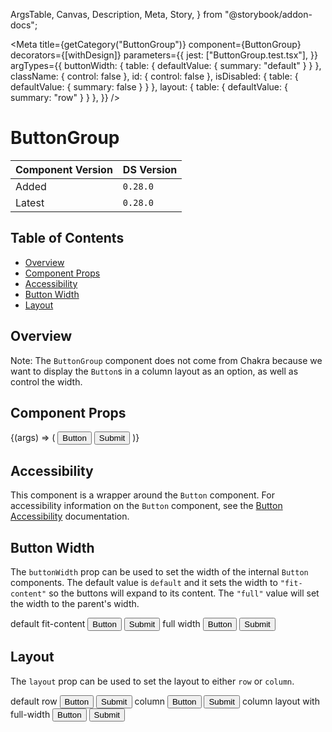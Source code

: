   ArgsTable,
  Canvas,
  Description,
  Meta,
  Story,
} from "@storybook/addon-docs";


<Meta
  title={getCategory("ButtonGroup")}
  component={ButtonGroup}
  decorators={[withDesign]}
  parameters={{
    jest: ["ButtonGroup.test.tsx"],
  }}
  argTypes={{
    buttonWidth: { table: { defaultValue: { summary: "default" } } },
    className: { control: false },
    id: { control: false },
    isDisabled: { table: { defaultValue: { summary: false } } },
    layout: { table: { defaultValue: { summary: "row" } } },
  }}
/>

# ButtonGroup

| Component Version | DS Version |
| ----------------- | ---------- |
| Added             | `0.28.0`   |
| Latest            | `0.28.0`   |

## Table of Contents

- [Overview](#overview)
- [Component Props](#component-props)
- [Accessibility](#accessibility)
- [Button Width](#button-width)
- [Layout](#layout)

## Overview

<Description of={ButtonGroup} />

Note: The `ButtonGroup` component does not come from Chakra because we want to
display the `Button`s in a column layout as an option, as well as control the
width.

## Component Props

<Canvas withToolbar>
  <Story
    name="ButtonGroup with Controls"
    args={{
      buttonWidth: "default",
      className: undefined,
      id: "button-id",
      isDisabled: false,
      layout: "row",
    }}
  >
    {(args) => (
      <ButtonGroup {...args}>
        <Button buttonType="secondary" id="group-1">
          Button
        </Button>
        <Button id="group-2">Submit</Button>
      </ButtonGroup>
    )}
  </Story>
</Canvas>

<ArgsTable story="ButtonGroup with Controls" />

## Accessibility

This component is a wrapper around the `Button` component. For accessibility
information on the `Button` component, see the
[Button Accessibility](https://nypl.github.io/nypl-design-system/reservoir/v1/?path=/docs/components-form-elements-button--button-with-controls#accessibility)
documentation.

## Button Width

The `buttonWidth` prop can be used to set the width of the internal `Button`
components. The default value is `default` and it sets the width to `"fit-content"`
so the buttons will expand to its content. The `"full"` value will set the width
to the parent's width.

<Canvas>
  <DSProvider>
    <SimpleGrid columns={1}>
      <Heading level="three">default fit-content</Heading>
      <ButtonGroup>
        <Button buttonType="secondary" id="width-fit-1">
          Button
        </Button>
        <Button id="width-fit-2">Submit</Button>
      </ButtonGroup>
      <Heading level="three">full width</Heading>
      <ButtonGroup buttonWidth="full">
        <Button buttonType="secondary" id="width-full-1">
          Button
        </Button>
        <Button id="width-full-2">Submit</Button>
      </ButtonGroup>
    </SimpleGrid>
  </DSProvider>
</Canvas>

## Layout

The `layout` prop can be used to set the layout to either `row` or `column`.

<Canvas>
  <DSProvider>
    <SimpleGrid columns={1}>
      <Heading level="three">default row</Heading>
      <ButtonGroup>
        <Button buttonType="secondary" id="row-1">
          Button
        </Button>
        <Button id="row-2">Submit</Button>
      </ButtonGroup>
      <Heading level="three">column</Heading>
      <ButtonGroup layout="column">
        <Button buttonType="secondary" id="column-1">
          Button
        </Button>
        <Button id="column-2">Submit</Button>
      </ButtonGroup>
      <Heading level="three">column layout with full-width</Heading>
      <ButtonGroup buttonWidth="full" layout="column">
        <Button buttonType="secondary" id="column-full-1">
          Button
        </Button>
        <Button id="column-full-2">Submit</Button>
      </ButtonGroup>
    </SimpleGrid>
  </DSProvider>
</Canvas>
